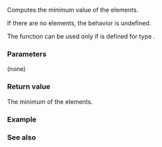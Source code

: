 {{cpp/numeric/valarray/title|min}}
{{cpp/numeric/valarray/navbar}}
{{ddcl | 
T min() const;
}}

Computes the minimum value of the elements. 

If there are no elements, the behavior is undefined. 

The function can be used only if {{c|operator&lt;}} is defined for type {{tt|T}}.

===Parameters===
(none)

===Return value===
The minimum of the elements.

===Example===
{{example|
 | code=#include &lt;valarray&gt;
#include &lt;iostream&gt;
 
int main()
{
    std::valarray&lt;double&gt; a{1, 2, 3, 4, 5, 6, 7, 8};
    std::cout &lt;&lt; "Minimum value : " &lt;&lt; a.min() &lt;&lt; "\n";
}
 | output=Minimum value : 1
}}

===See also===
{{dsc begin}}
{{dsc inc | cpp/numeric/valarray/dsc max}}
{{dsc end}}

{{langlinks|de|es|fr|it|ja|pt|ru|zh}}